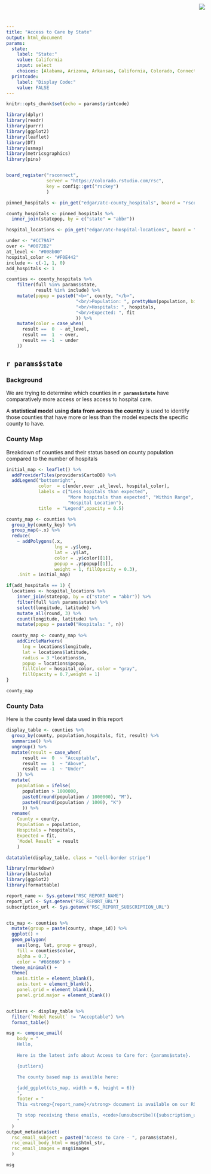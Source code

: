 ```yaml
---
title: "Access to Care by State"
output: html_document
params:
  state:
    label: "State:"
    value: California
    input: select
    choices: [Alabama, Arizona, Arkansas, California, Colorado, Connecticut, Delaware, District of Columbia, Florida, Georgia, Hawaii, Idaho, Illinois, Indiana, Iowa, Kansas, Kentucky, Louisiana, Maine, Maryland, Massachusetts, Michigan, Minnesota, Mississippi, Missouri, Montana, Nebraska, Nevada, New Hampshire, New Jersey, New Mexico, New York, North Carolina, North Dakota, Ohio, Oklahoma, Oregon, Pennsylvania, Rhode Island, South Carolina, South Dakota, Tennessee, Texas, Utah, Vermont, Virginia, Washington, West Virginia, Wisconsin, Wyoming]
  printcode:
    label: "Display Code:"
    value: FALSE
---
```


<img src="RStudio1.png" style="position:absolute;top:10px;right:200px;" />

```r
knitr::opts_chunk$set(echo = params$printcode)

library(dplyr)
library(readr)
library(purrr)
library(ggplot2)
library(leaflet)
library(DT)
library(usmap)
library(metricsgraphics)
library(pins)


board_register("rsconnect", 
               server = "https://colorado.rstudio.com/rsc",
               key = config::get("rsckey")
               ) 

pinned_hospitals <- pin_get("edgar/atc-county_hospitals", board = "rsconnect") 

county_hospitals <- pinned_hospitals %>%
  inner_join(statepop, by = c("state" = "abbr")) 

hospital_locations <- pin_get("edgar/atc-hospital-locations", board = "rsconnect") 

under <- "#CC79A7"
over <- "#0072B2"
at_level <- "#008b00"
hospital_color <- "#F0E442"
include <- c(-1, 1, 0)
add_hospitals <- 1

counties <- county_hospitals %>% 
    filter(full %in% params$state,
           result %in% include) %>%
    mutate(popup = paste0("<b>", county, "</b>",
                          "<br/>Population: ", prettyNum(population, big.mark = ","), 
                          "<br/>Hospitals: ", hospitals,
                          "<br/>Expected: ", fit
                          )) %>%  
    mutate(color = case_when(
      result ==  0  ~ at_level,
      result ==  1  ~ over,
      result == -1  ~ under
    ))

```

## `r params$state`

### Background


We are trying to determine which counties in **`r params$state`** have comparatively more access or less access to hospital care.

A **statistical model using data from across the country** is used to identify those counties that have more or less than the model expects the specific county to have.

### County Map

Breakdown of counties and their status based on county population compared to the number of hospitals


```r

initial_map <- leaflet() %>%
  addProviderTiles(providers$CartoDB) %>%
  addLegend("bottomright", 
            color  = c(under,over ,at_level, hospital_color), 
            labels = c("Less hopitals than expected",
                       "More hospitals than expected", "Within Range", 
                       "Hospital Location"), 
            title  = "Legend",opacity = 0.5)

county_map <- counties %>%
  group_by(county_key) %>%
  group_map(~.x) %>%
  reduce(
    ~ addPolygons(.x, 
                  lng = .y$long, 
                  lat = .y$lat, 
                  color = .y$color[[1]], 
                  popup = .y$popup[[1]],
                  weight = 1, fillOpacity = 0.3), 
    .init = initial_map)  

if(add_hospitals == 1) {
  locations <- hospital_locations %>%
    inner_join(statepop, by = c("state" = "abbr")) %>%
    filter(full %in% params$state) %>%
    select(longitude, latitude) %>%
    mutate_all(round, 3) %>%
    count(longitude, latitude) %>%
    mutate(popup = paste0("Hospitals: ", n))
  
  county_map <- county_map %>%
    addCircleMarkers(
      lng = locations$longitude, 
      lat = locations$latitude,
      radius = 3 *locations$n,
      popup = locations$popup,
      fillColor = hospital_color, color = "gray", 
      fillOpacity = 0.7,weight = 1)
} 

county_map  
```

### County Data

Here is the county level data used in this report


```r
display_table <- counties %>%
  group_by(county, population,hospitals, fit, result) %>%
  summarise() %>%
  ungroup() %>%
  mutate(result = case_when(
      result ==  0  ~ "Acceptable",
      result ==  1  ~ "Above",
      result == -1  ~ "Under"
    )) %>%
  mutate(
    population = ifelse(
      population > 1000000, 
      paste0(round(population / 1000000), "M"),
      paste0(round(population / 1000), "K")
      )) %>%
  rename(
    County = county,
    Population = population,
    Hospitals = hospitals,
    Expected = fit,
    `Model Result` = result
    ) 

datatable(display_table, class = "cell-border stripe")
```

```r
library(rmarkdown)
library(blastula)
library(ggplot2)
library(formattable)

report_name <- Sys.getenv("RSC_REPORT_NAME")
report_url <- Sys.getenv("RSC_REPORT_URL")  
subscription_url <- Sys.getenv("RSC_REPORT_SUBSCRIPTION_URL")


cts_map <- counties %>%
  mutate(group = paste(county, shape_id)) %>%
  ggplot() +
  geom_polygon(
    aes(long, lat, group = group), 
    fill = counties$color,
    alpha = 0.7,
    color = "#666666") +
  theme_minimal() +
  theme(
    axis.title = element_blank(), 
    axis.text = element_blank(), 
    panel.grid = element_blank(),
    panel.grid.major = element_blank()) 


outliers <- display_table %>%
  filter(`Model Result` != "Acceptable") %>%
  format_table()

msg <- compose_email(
    body = "
    Hello,
    
    Here is the latest info about Access to Care for: {params$state}.

    {outliers}

    The county based map is availble here: 

    {add_ggplot(cts_map, width = 6, height = 6)}
    ",
    footer = "
    This <strong>{report_name}</strong> document is available on our RStudio Connect server [here]({report_url}).

    To stop receiving these emails, <code>[unsubscribe]({subscription_url})</code>.
    "
  )
output_metadata$set(
  rsc_email_subject = paste0("Access to Care - ", params$state),
  rsc_email_body_html = msg$html_str, 
  rsc_email_images = msg$images
  )

msg
```

